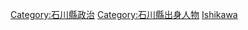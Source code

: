 {{日本行政區劃分類導航|政治人物}}

[[Category:石川縣政治|Category:石川縣政治]]
[[Category:石川縣出身人物|Category:石川縣出身人物]]
[[Category:日本各都道府縣政治人物|Ishikawa]]